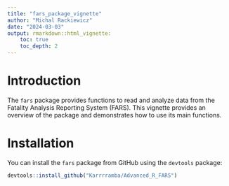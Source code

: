 ```yaml
---
title: "fars_package_vignette"
author: "Michal Rackiewicz"
date: "2024-03-03"
output: rmarkdown::html_vignette:
    toc: true
    toc_depth: 2
---
```


# Introduction

The `fars` package provides functions to read and analyze data from the Fatality Analysis Reporting System (FARS). This vignette provides an overview of the package and demonstrates how to use its main functions.

# Installation

You can install the `fars` package from GitHub using the `devtools` package:

```r
devtools::install_github("Karrrramba/Advanced_R_FARS")
```
